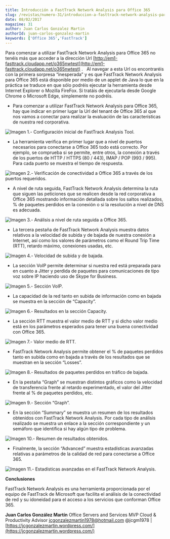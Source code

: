 ```yaml
---
title: Introducción a FastTrack Network Analysis para Office 365
slug: /revistas/numero-31/introduccion-a-fasttrack-network-analysis-para-office-365
date: 08/02/2017
magazine: 31
author: Juan Carlos Gonzalez Martin
authorId: juan-carlos-gonzalez-martin
keywords: ['Office 365','FastTrack']
---
```






Para comenzar a utilizar FastTrack Network Analysis para Office 365 no tenéis más que acceder a la dirección Url [http://em1-fasttrack.cloudapp.net/o365nwtest](http://em1-fasttrack.cloudapp.net/o365nwtest) .     Al navegar a esta Url os encontraréis con la primera sorpresa “inesperada” y es que FastTrack Network Analysis para Office 365 está disponible por medio de un applet de Java lo que en la práctica se traduce en que sólo podréis ejecutar la herramienta desde Internet Explorer o Mozilla FireFox. Si tratáis de ejecutarla desde Google Chrome o Microsoft Edge, simplemente no podréis.

- Para comenzar a utilizar FastTrack Network Analysis para Office 365, hay que indicar en primer lugar la Url del tenant de Office 365 al que nos vamos a conectar para realizar la evaluación de las características de nuestra red corporativa.


![Imagen 1.- Configuración inicial de FastTrack Analysis Tool.](../../../images/numero31/introduccion-a-fasttrack-network-analysis-para-office-365/image1.png)

- La herramienta verifica en primer lugar que a nivel de puertos necesarios para conectarse a Office 365 todo está correcto. Por ejemplo, se comprueba si se permite, entre otros, la conexión a través de los puertos de HTTP / HTTPS (80 / 443), IMAP / POP (993 / 995). Para cada puerto se muestra el tiempo de respuesta.


![Imagen 2.- Verificación de conectividad a Office 365 a través de los puertos requeridos.](../../../images/numero31/introduccion-a-fasttrack-network-analysis-para-office-365/image2.png)

- A nivel de ruta seguida, FastTrack Network Analysis determina la ruta que siguen las peticiones que se realicen desde la red corporativa a Office 365 mostrando información detallada sobre los saltos realizados, % de paquetes perdidos en la conexión o si la resolución a nivel de DNS es adecuada.


![Imagen 3.- Análisis a nivel de ruta seguida a Office 365.](../../../images/numero31/introduccion-a-fasttrack-network-analysis-para-office-365/image3.png)

- La tercera pestaña de FastTrack Network Analysis muestra datos relativos a la velocidad de subida y de bajada de nuestra conexión a Internet, así como los valores de parámetros como el Round Trip Time (RTT), retardo máximo, conexiones usadas, etc.


![Imagen 4.- Velocidad de subida y de bajada.](../../../images/numero31/introduccion-a-fasttrack-network-analysis-para-office-365/image4.png)

- La sección VoIP permite determinar si nuestra red está preparada para en cuanto a Jitter y perdida de paquetes para comunicaciones de tipo voz sobre IP haciendo uso de Skype for Business. ​


![Imagen 5.- Sección VoIP.](../../../images/numero31/introduccion-a-fasttrack-network-analysis-para-office-365/image5.png)



- La capacidad de la red tanto en subida de información como en bajada se muestra en la sección de “Capacity”.


![Imagen 6.- Resultados en la sección Capacity.](../../../images/numero31/introduccion-a-fasttrack-network-analysis-para-office-365/image6.png)

- La sección RTT muestra el valor medio de RTT y si dicho valor medio está en los parámetros esperados para tener una buena conectividad con Office 365.


![Imagen 7.- Valor medio de RTT.](../../../images/numero31/introduccion-a-fasttrack-network-analysis-para-office-365/image7.png)

- FastTrack Network Analysis permite obtener el % de paquetes perdidos tanto en subida como en bajada a través de los resultados que se muestran en la sección “Losses”.


![Imagen 8.- Resultados de paquetes perdidos en tráfico de bajada.](../../../images/numero31/introduccion-a-fasttrack-network-analysis-para-office-365/image8.png)

- En la pestaña “Graph” se muestran distintos gráficos como la velocidad de transferencia frente al retardo experimentado, el valor del Jitter frente al % de paquetes perdidos, etc.


![Imagen 9.- Sección “Graph”.](../../../images/numero31/introduccion-a-fasttrack-network-analysis-para-office-365/image9.png)

- En la sección “Summary” se muestra un resumen de los resultados obtenidos con FastTrack Network Analysis. Por cada tipo de análisis realizado se muestra un enlace a la sección correspondiente y un semáforo que identifica si hay algún tipo de problema.


![Imagen 10.- Resumen de resultados obtenidos.](../../../images/numero31/introduccion-a-fasttrack-network-analysis-para-office-365/image10.png)

- Finalmente, la sección “Advanced” muestra estadísticas avanzadas relativas a parámetros de la calidad de red para conectarse a Office 365.


![Imagen 11.- Estadísticas avanzadas en el FastTrack Network Analysis.](../../../images/numero31/introduccion-a-fasttrack-network-analysis-para-office-365/image11.png)

**Conclusiones**

FastTrack Network Analysis es una herramienta proporcionada por el equipo de FastTrack de Microsoft que facilita el análisis de la conectividad de red y su idoneidad para el acceso a los servicios que conforman Office 365.



**Juan Carlos González Martín**
 Office Servers and Services MVP
 Cloud & Productivity Advisor 
jcgonzalezmartin1978@hotmail.com
 @jcgm1978 | [https://jcgonzalezmartin.wordpress.com/](https://jcgonzalezmartin.wordpress.com/)

